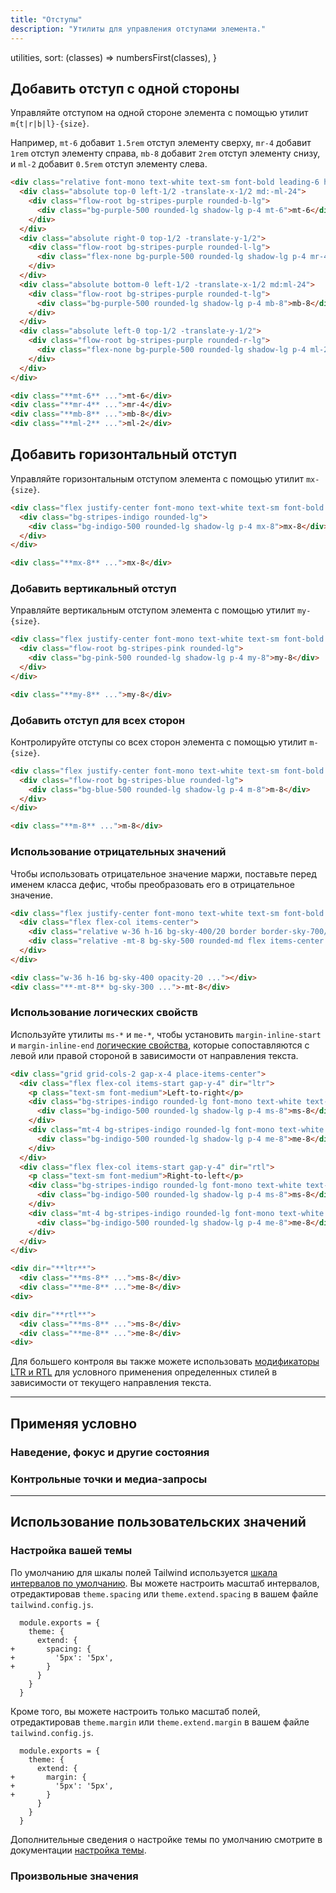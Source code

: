 ```yaml
---
title: "Отступы"
description: "Утилиты для управления отступами элемента."
---
```



  utilities,
  sort: (classes) => numbersFirst(classes),
}

## Добавить отступ с одной стороны

Управляйте отступом на одной стороне элемента с помощью утилит `m{t|r|b|l}-{size}`.

Например, `mt-6` добавит `1.5rem` отступ элементу сверху, `mr-4` добавит `1rem` отступ элементу справа, `mb-8` добавит `2rem` отступ элементу снизу, и `ml-2` добавит `0.5rem` отступ элементу слева.

```html {{ example: { p: 'none' } }}
<div class="relative font-mono text-white text-sm font-bold leading-6 h-56">
  <div class="absolute top-0 left-1/2 -translate-x-1/2 md:-ml-24">
    <div class="flow-root bg-stripes-purple rounded-b-lg">
      <div class="bg-purple-500 rounded-lg shadow-lg p-4 mt-6">mt-6</div>
    </div>
  </div>
  <div class="absolute right-0 top-1/2 -translate-y-1/2">
    <div class="flow-root bg-stripes-purple rounded-l-lg">
      <div class="flex-none bg-purple-500 rounded-lg shadow-lg p-4 mr-4">mr-4</div>
    </div>
  </div>
  <div class="absolute bottom-0 left-1/2 -translate-x-1/2 md:ml-24">
    <div class="flow-root bg-stripes-purple rounded-t-lg">
      <div class="bg-purple-500 rounded-lg shadow-lg p-4 mb-8">mb-8</div>
    </div>
  </div>
  <div class="absolute left-0 top-1/2 -translate-y-1/2">
    <div class="flow-root bg-stripes-purple rounded-r-lg">
      <div class="flex-none bg-purple-500 rounded-lg shadow-lg p-4 ml-2">ml-2</div>
    </div>
  </div>
</div>
```

```html
<div class="**mt-6** ...">mt-6</div>
<div class="**mr-4** ...">mr-4</div>
<div class="**mb-8** ...">mb-8</div>
<div class="**ml-2** ...">ml-2</div>
```

## Добавить горизонтальный отступ

Управляйте горизонтальным отступом элемента с помощью утилит `mx-{size}`.

```html {{ example: true }}
<div class="flex justify-center font-mono text-white text-sm font-bold leading-6">
  <div class="bg-stripes-indigo rounded-lg">
    <div class="bg-indigo-500 rounded-lg shadow-lg p-4 mx-8">mx-8</div>
  </div>
</div>
```

```html
<div class="**mx-8** ...">mx-8</div>
```

### Добавить вертикальный отступ

Управляйте вертикальным отступом элемента с помощью утилит `my-{size}`.

```html {{ example: true }}
<div class="flex justify-center font-mono text-white text-sm font-bold leading-6">
  <div class="flow-root bg-stripes-pink rounded-lg">
    <div class="bg-pink-500 rounded-lg shadow-lg p-4 my-8">my-8</div>
  </div>
</div>
```

```html
<div class="**my-8** ...">my-8</div>
```

### Добавить отступ для всех сторон

Контролируйте отступы со всех сторон элемента с помощью утилит `m-{size}`.

```html {{ example: true }}
<div class="flex justify-center font-mono text-white text-sm font-bold leading-6">
  <div class="flow-root bg-stripes-blue rounded-lg">
    <div class="bg-blue-500 rounded-lg shadow-lg p-4 m-8">m-8</div>
  </div>
</div>
```

```html
<div class="**m-8** ...">m-8</div>
```

### Использование отрицательных значений

Чтобы использовать отрицательное значение маржи, поставьте перед именем класса дефис, чтобы преобразовать его в отрицательное значение.

```html {{ example: true }}
<div class="flex justify-center font-mono text-white text-sm font-bold leading-6">
  <div class="flex flex-col items-center">
    <div class="relative w-36 h-16 bg-sky-400/20 border border-sky-700/10 rounded-md overflow-hidden"></div>
    <div class="relative -mt-8 bg-sky-500 rounded-md flex items-center justify-center p-4 shadow-lg">-mt-8</div>
  </div>
</div>
```

```html
<div class="w-36 h-16 bg-sky-400 opacity-20 ..."></div>
<div class="**-mt-8** bg-sky-300 ...">-mt-8</div>
```

### Использование логических свойств

Используйте утилиты `ms-*` и `me-*`, чтобы установить `margin-inline-start` и `margin-inline-end` [логические свойства](https://developer.mozilla.org/en-US/docs/Web/CSS/CSS_Logical_Properties/Basic_concepts), которые сопоставляются с левой или правой стороной в зависимости от направления текста.

```html {{ example: true }}
<div class="grid grid-cols-2 gap-x-4 place-items-center">
  <div class="flex flex-col items-start gap-y-4" dir="ltr">
    <p class="text-sm font-medium">Left-to-right</p>
    <div class="bg-stripes-indigo rounded-lg font-mono text-white text-sm font-bold leading-6">
      <div class="bg-indigo-500 rounded-lg shadow-lg p-4 ms-8">ms-8</div>
    </div>
    <div class="mt-4 bg-stripes-indigo rounded-lg font-mono text-white text-sm font-bold leading-6">
      <div class="bg-indigo-500 rounded-lg shadow-lg p-4 me-8">me-8</div>
    </div>
  </div>
  <div class="flex flex-col items-start gap-y-4" dir="rtl">
    <p class="text-sm font-medium">Right-to-left</p>
    <div class="bg-stripes-indigo rounded-lg font-mono text-white text-sm font-bold leading-6">
      <div class="bg-indigo-500 rounded-lg shadow-lg p-4 ms-8">ms-8</div>
    </div>
    <div class="mt-4 bg-stripes-indigo rounded-lg font-mono text-white text-sm font-bold leading-6">
      <div class="bg-indigo-500 rounded-lg shadow-lg p-4 me-8">me-8</div>
    </div>
  </div>
</div>
```

```html
<div dir="**ltr**">
  <div class="**ms-8** ...">ms-8</div>
  <div class="**me-8** ...">me-8</div>
<div>

<div dir="**rtl**">
  <div class="**ms-8** ...">ms-8</div>
  <div class="**me-8** ...">me-8</div>
<div>
```

Для большего контроля вы также можете использовать [модификаторы LTR и RTL](/docs/hover-focus-and-other-states#rtl-support) для условного применения определенных стилей в зависимости от текущего направления текста.

---

## <Heading ignore>Применяя условно</Heading>

### <Heading ignore>Наведение, фокус и другие состояния</Heading>

<HoverFocusAndOtherStates defaultClass="mt-4" featuredClass="mt-8" />

### <Heading ignore>Контрольные точки и медиа-запросы</Heading>

<BreakpointsAndMediaQueries defaultClass="mt-4" featuredClass="mt-8" />

---

## Использование пользовательских значений

### Настройка вашей темы

По умолчанию для шкалы полей Tailwind используется [шкала интервалов по умолчанию](/docs/customizing-spacing). Вы можете настроить масштаб интервалов, отредактировав `theme.spacing` или `theme.extend.spacing` в вашем файле `tailwind.config.js`.

```diff-js {{ filename: 'tailwind.config.js' }}
  module.exports = {
    theme: {
      extend: {
+       spacing: {
+         '5px': '5px',
+       }
      }
    }
  }
```

Кроме того, вы можете настроить только масштаб полей, отредактировав `theme.margin` или `theme.extend.margin` в вашем файле `tailwind.config.js`.

```diff-js {{ filename: 'tailwind.config.js' }}
  module.exports = {
    theme: {
      extend: {
+       margin: {
+         '5px': '5px',
+       }
      }
    }
  }
```

Дополнительные сведения о настройке темы по умолчанию смотрите в документации [настройка темы](/docs/theme#customizing-the-default-theme).

### Произвольные значения

<ArbitraryValues property="margin" featuredClass="m-[5px]" />
